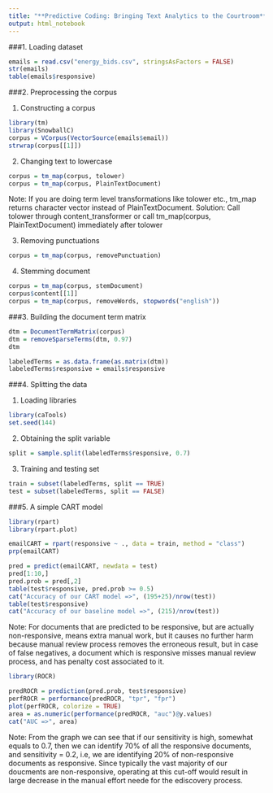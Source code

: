 ```yaml
---
title: "**Predictive Coding: Bringing Text Analytics to the Courtroom**"
output: html_notebook
---
```


###1. Loading dataset

```r
emails = read.csv("energy_bids.csv", stringsAsFactors = FALSE)
str(emails)
table(emails$responsive)
```


###2. Preprocessing the corpus

1. Constructing a corpus

```r
library(tm)
library(SnowballC)
corpus = VCorpus(VectorSource(emails$email))
strwrap(corpus[[1]])
```


2. Changing text to lowercase

```r
corpus = tm_map(corpus, tolower)
corpus = tm_map(corpus, PlainTextDocument)
```

Note: If you are doing term level transformations like tolower etc., tm_map returns character vector instead of PlainTextDocument.
Solution: Call tolower through content_transformer or call tm_map(corpus, PlainTextDocument) immediately after tolower


3. Removing punctuations

```r
corpus = tm_map(corpus, removePunctuation)
```

4. Stemming document

```r
corpus = tm_map(corpus, stemDocument)
corpus$content[[1]]
corpus = tm_map(corpus, removeWords, stopwords("english"))
```



###3. Building the document term matrix

```r
dtm = DocumentTermMatrix(corpus)
dtm = removeSparseTerms(dtm, 0.97)
dtm

```

```r
labeledTerms = as.data.frame(as.matrix(dtm))
labeledTerms$responsive = emails$responsive
```



###4. Splitting the data

1. Loading libraries

```r
library(caTools)
set.seed(144)
```

2. Obtaining the split variable

```r
split = sample.split(labeledTerms$responsive, 0.7)
```

3. Training and testing set

```r
train = subset(labeledTerms, split == TRUE)
test = subset(labeledTerms, split == FALSE)
```

###5. A simple CART model

```r
library(rpart)
library(rpart.plot)
```

```r
emailCART = rpart(responsive ~ ., data = train, method = "class")
prp(emailCART)
```



```r
pred = predict(emailCART, newdata = test)
pred[1:10,]
pred.prob = pred[,2]
table(test$responsive, pred.prob >= 0.5)
cat("Accuracy of our CART model =>", (195+25)/nrow(test))
table(test$responsive)
cat("Accuracy of our baseline model =>", (215)/nrow(test))
```

Note: For documents that are predicted to be responsive, but are actually non-responsive, means extra manual work, but it causes no further harm because manual review process removes the erroneous result, but in case of false negatives, a document which is responsive misses manual review process, and has penalty cost associated to it. 



```r
library(ROCR)
```

```r
predROCR = prediction(pred.prob, test$responsive)
perfROCR = performance(predROCR, "tpr", "fpr")
plot(perfROCR, colorize = TRUE)
area = as.numeric(performance(predROCR, "auc")@y.values)
cat("AUC =>", area)
```



Note: From the graph we can see that if our sensitivity is high, somewhat equals to 0.7, then we can identify 70% of all the responsive documents, and sensitivity  = 0.2, i.e, we are identifying 20% of non-responsive documents as responsive. Since typically the vast majority of our doucments are non-responsive, operating at this cut-off would result in large decrease in the manual effort neede for the ediscovery process.
